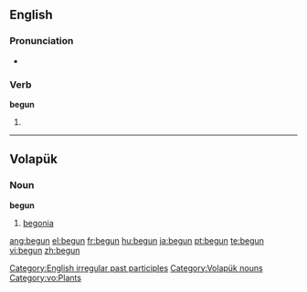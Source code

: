 ==English==

===Pronunciation===
*{{audio|en-us-begun.ogg|Audio (US)}}

===Verb===
'''begun'''

# {{past participle of|[[begin]]}}

<!-- these belong on the page for "begin"
*[[Dutch]]: [[begonnen]]
*[[Swedish]]: [[börjat]]-->

[[Category:English irregular past participles]]

----

==Volapük==

===Noun===
'''begun'''

# [[begonia]]

[[Category:Volapük nouns]]
[[Category:vo:Plants]]

[[ang:begun]]
[[el:begun]]
[[fr:begun]]
[[hu:begun]]
[[ja:begun]]
[[pt:begun]]
[[te:begun]]
[[vi:begun]]
[[zh:begun]]